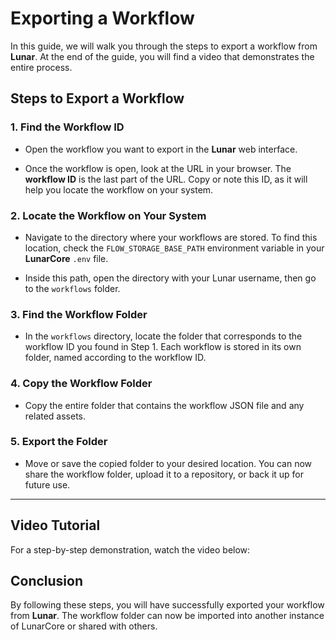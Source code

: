 
# Exporting a Workflow

In this guide, we will walk you through the steps to export a workflow from **Lunar**. At the end of the guide, you will find a video that demonstrates the entire process.

## Steps to Export a Workflow

### 1. Find the Workflow ID

- Open the workflow you want to export in the **Lunar** web interface.
  
- Once the workflow is open, look at the URL in your browser. The **workflow ID** is the last part of the URL. Copy or note this ID, as it will help you locate the workflow on your system.

### 2. Locate the Workflow on Your System

- Navigate to the directory where your workflows are stored. To find this location, check the `FLOW_STORAGE_BASE_PATH` environment variable in your **LunarCore** `.env` file.

- Inside this path, open the directory with your Lunar username, then go to the `workflows` folder.

### 3. Find the Workflow Folder

- In the `workflows` directory, locate the folder that corresponds to the workflow ID you found in Step 1. Each workflow is stored in its own folder, named according to the workflow ID.

### 4. Copy the Workflow Folder

- Copy the entire folder that contains the workflow JSON file and any related assets.

### 5. Export the Folder

- Move or save the copied folder to your desired location. You can now share the workflow folder, upload it to a repository, or back it up for future use.

---

## Video Tutorial

For a step-by-step demonstration, watch the video below:

<ReactPlayer playing controls url='/export_workflow.mp4' />

## Conclusion

By following these steps, you will have successfully exported your workflow from **Lunar**. The workflow folder can now be imported into another instance of LunarCore or shared with others.
